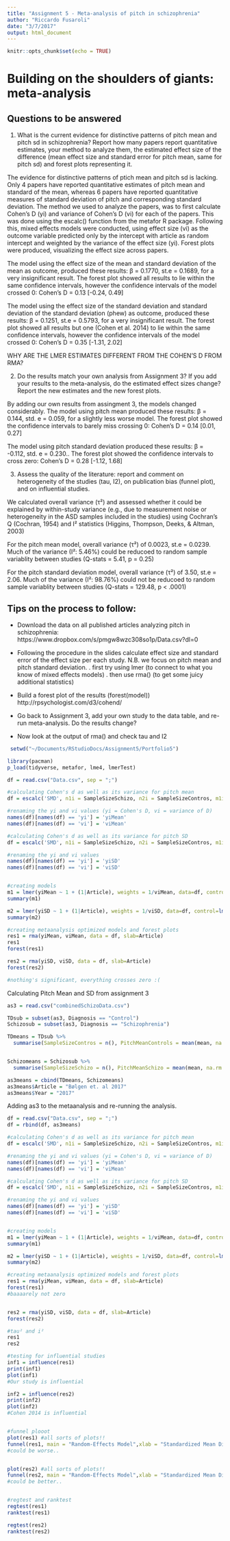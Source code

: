 ```yaml
---
title: "Assignment 5 - Meta-analysis of pitch in schizophrenia"
author: "Riccardo Fusaroli"
date: "3/7/2017"
output: html_document
---
```


```r
knitr::opts_chunk$set(echo = TRUE)
```

# Building on the shoulders of giants: meta-analysis

## Questions to be answered

1. What is the current evidence for distinctive patterns of pitch mean and pitch sd in schizophrenia? Report how many papers report quantitative estimates, your method to analyze them, the estimated effect size of the difference (mean effect size and standard error for pitch mean, same for pitch sd) and forest plots representing it. 

The evidence for distinctive patterns of ptich mean and pitch sd is lacking. Only 4 papers have reported quantitative estimates of pitch mean and standard of the mean, whereas 6 papers have reported quantitative measures of standard deviation of pitch and corresponding standard deviation. 
The method we used to analyze the papers, was to first calculate Cohen's D  (yi) and variance of Cohen's D (vi) for each of the papers. This was done using the escalc() function from the metafor R package. Following this, mixed effects models were conducted, using effect size (vi) as the outcome variable predicted only by the intercept with article as random intercept and weighted by the variance of the effect size (yi).
Forest plots were produced, visualizing the effect size across papers. 

The model using the effect size of the mean and standard deviation of the mean as outcome, produced these results:
β = 0.1770, st.e = 0.1689, for a very insignificant result. The forest plot showed all results to lie within the same confidence intervals, however the confidence intervals of the model crossed 0: Cohen's D = 0.13 [-0.24, 0.49]

The model using the effect size of the standard deviation and standard deviation of the standard deviation (phew) as outcome, produced these results:
β = 0.1251, st.e = 0.5793, for a very insignificant result. The forest plot showed all results but one (Cohen et al. 2014) to lie within the same confidence intervals, however the confidence intervals of the model crossed 0: Cohen's D = 0.35 [-1.31, 2.02]

WHY ARE THE LMER ESTIMATES DIFFERENT FROM THE COHEN'S D FROM RMA?

2. Do the results match your own analysis from Assignment 3? If you add your results to the meta-analysis, do the estimated effect sizes change? Report the new estimates and the new forest plots.

By adding our own results from assingment 3, the models changed considerably. The model using pitch mean produced these results:
β = 0.144, std. e = 0.059, for a slightly less worse model. The forest plot showed the confidence intervals to barely miss crossing 0: Cohen's D = 0.14 [0.01, 0.27]

The model using pitch standard deviation produced these results:
β = -0.112, std. e = 0.230.. The forest plot showed the confidence intervals to cross zero: Cohen's D = 0.28 [-1.12, 1.68]

3. Assess the quality of the literature: report and comment on heterogeneity of the studies (tau, I2), on publication bias (funnel plot), and on influential studies.

We calculated overall variance (τ²) and assessed whether it could be explained by within-study variance (e.g., due to measurement noise or heterogeneity in the ASD samples included in the studies) using Cochran’s Q (Cochran, 1954) and I² statistics (Higgins, Thompson, Deeks, & Altman, 2003) 


For the pitch mean model, overall variance (τ²) of 0.0023, st.e = 0.0239. Much of the variance (I²: 5.46%) could be reducoed to random sample variablity between studies (Q-stats = 5.41, p = 0.25)

For the pitch standard deviation model, overall variance (τ²) of 3.50, st.e = 2.06. Much of the variance (I²: 98.76%) could not be reducoed to random sample variablity between studies (Q-stats = 129.48, p < .0001)

## Tips on the process to follow:

- Download the data on all published articles analyzing pitch in schizophrenia: https://www.dropbox.com/s/pmgw8wzc308so1p/Data.csv?dl=0
- Following the procedure in the slides calculate effect size and standard error of the effect size per each study. N.B. we focus on pitch mean and pitch standard deviation.
 . first try using lmer (to connect to what you know of mixed effects models)
 . then use rma() (to get some juicy additional statistics)

- Build a forest plot of the results (forest(model))
 http://rpsychologist.com/d3/cohend/
- Go back to Assignment 3, add your own study to the data table, and re-run meta-analysis. Do the results change?

- Now look at the output of rma() and check tau and I2

```r
 setwd("~/Documents/RStudioDocs/Assignment5/Portfolio5")

library(pacman)
p_load(tidyverse, metafor, lme4, lmerTest)

df = read.csv("Data.csv", sep = ";")

#calculating Cohen's d as well as its variance for pitch mean
df = escalc('SMD', n1i = SampleSizeSchizo, n2i = SampleSizeContros, m1i = PitchMeanSchizo, m2i = PitchMeanControls, sd1i = PitchMeanSchizoSD, sd2i = PitchMeanControlsSD, data = df)

#renaming the yi and vi values (yi = Cohen's D, vi = variance of D)
names(df)[names(df) == 'yi'] = 'yiMean'
names(df)[names(df) == 'vi'] = 'viMean'

#calculating Cohen's d as well as its variance for pitch SD
df = escalc('SMD', n1i = SampleSizeSchizo, n2i = SampleSizeContros, m1i = PitchSDSchizo, m2i = PitchSDControls, sd1i = PitchSDSchizoSD, sd2i = PitchSDControlsSD, data = df )

#renaming the yi and vi values
names(df)[names(df) == 'yi'] = 'yiSD'
names(df)[names(df) == 'vi'] = 'viSD'


#creating models
m1 = lmer(yiMean ~ 1 + (1|Article), weights = 1/viMean, data=df, control=lmerControl(check.nobs.vs.nlev="ignore", check.nobs.vs.nRE="ignore"))
summary(m1)

m2 = lmer(yiSD ~ 1 + (1|Article), weights = 1/viSD, data=df, control=lmerControl(check.nobs.vs.nlev="ignore", check.nobs.vs.nRE="ignore"))
summary(m2)

#creating metaanalysis optimized models and forest plots
res1 = rma(yiMean, viMean, data = df, slab=Article) 
res1
forest(res1) 

res2 = rma(yiSD, viSD, data = df, slab=Article) 
forest(res2) 

#nothing's significant, everything crosses zero :(
```

Calculating Pitch Mean and SD from assignment 3

```r
as3 = read.csv("combinedSchizoData.csv")

TDsub = subset(as3, Diagnosis == "Control")
Schizosub = subset(as3, Diagnosis == "Schizophrenia")

TDmeans = TDsub %>%
  summarise(SampleSizeContros = n(), PitchMeanControls = mean(mean, na.rm = T), PitchMeanControlsSD = sd(mean, na.rm = T), PitchSDControls = mean(sd, na.rm = T), PitchSDControlsSD = sd(sd, na.rm = T))


Schizomeans = Schizosub %>%
  summarise(SampleSizeSchizo = n(), PitchMeanSchizo = mean(mean, na.rm = T), PitchMeanSchizoSD = sd(mean, na.rm = T), PitchSDSchizo = mean(sd, na.rm = T), PitchSDSchizoSD = sd(sd, na.rm = T))

as3means = cbind(TDmeans, Schizomeans)
as3means$Article = "Bølgen et. al 2017"
as3means$Year = "2017"
```

Adding as3 to the metaanalysis and re-running the analysis.
```r
df = read.csv("Data.csv", sep = ";")
df = rbind(df, as3means)

#calculating Cohen's d as well as its variance for pitch mean
df = escalc('SMD', n1i = SampleSizeSchizo, n2i = SampleSizeContros, m1i = PitchMeanSchizo, m2i = PitchMeanControls, sd1i = PitchMeanSchizoSD, sd2i = PitchMeanControlsSD, data = df)

#renaming the yi and vi values (yi = Cohen's D, vi = variance of D)
names(df)[names(df) == 'yi'] = 'yiMean'
names(df)[names(df) == 'vi'] = 'viMean'

#calculating Cohen's d as well as its variance for pitch SD
df = escalc('SMD', n1i = SampleSizeSchizo, n2i = SampleSizeContros, m1i = PitchSDSchizo, m2i = PitchSDControls, sd1i = PitchSDSchizoSD, sd2i = PitchSDControlsSD, data = df )

#renaming the yi and vi values
names(df)[names(df) == 'yi'] = 'yiSD'
names(df)[names(df) == 'vi'] = 'viSD'


#creating models
m1 = lmer(yiMean ~ 1 + (1|Article), weights = 1/viMean, data=df, control=lmerControl(check.nobs.vs.nlev="ignore", check.nobs.vs.nRE="ignore"))
summary(m1)

m2 = lmer(yiSD ~ 1 + (1|Article), weights = 1/viSD, data=df, control=lmerControl(check.nobs.vs.nlev="ignore", check.nobs.vs.nRE="ignore"))
summary(m2)

#creating metaanalysis optimized models and forest plots
res1 = rma(yiMean, viMean, data = df, slab=Article) 
forest(res1) 
#baaaarely not zero


res2 = rma(yiSD, viSD, data = df, slab=Article) 
forest(res2) 


```

```r
#tau² and i² 
res1
res2

#testing for influential studies 
inf1 = influence(res1) 
print(inf1) 
plot(inf1)
#Our study is influential 

inf2 = influence(res2) 
print(inf2) 
plot(inf2)
#Cohen 2014 is influential


#funnel plooot
plot(res1) #all sorts of plots!!
funnel(res1, main = "Random-Effects Model",xlab = "Standardized Mean Difference") 
#could be worse..


plot(res2) #all sorts of plots!!
funnel(res2, main = "Random-Effects Model",xlab = "Standardized Mean Difference") 
#could be better..


#regtest and ranktest
regtest(res1) 
ranktest(res1) 

regtest(res2) 
ranktest(res2)

```



